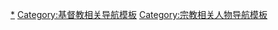 [[Category:基督教相关人物|*]]
[[Category:基督教相关导航模板|Category:基督教相关导航模板]]
[[Category:宗教相关人物导航模板|Category:宗教相关人物导航模板]]